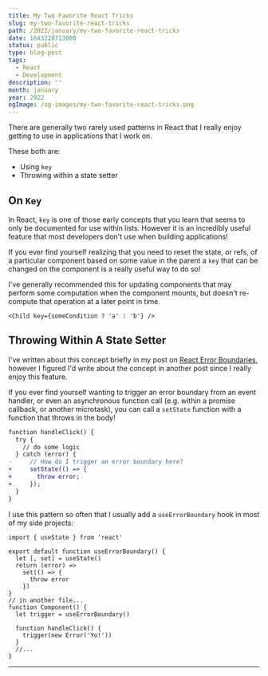 ```yaml
---
title: My Two Favorite React Tricks
slug: my-two-favorite-react-tricks
path: /2022/january/my-two-favorite-react-tricks
date: 1643228713000
status: public
type: blog-post
tags:
  - React
  - Development
description: ''
month: january
year: 2022
ogImage: /og-images/my-two-favorite-react-tricks.png
---
```




There are generally two rarely used patterns in React that I really enjoy
getting to use in applications that I work on.

These both are:

- Using `key`
- Throwing within a state setter

## On `Key`

In React, `key` is one of those early concepts that you learn that seems to only
be documented for use within lists. However it is an incredibly useful feature
that most developers don't use when building applications!

If you ever find yourself realizing that you need to reset the state, or refs,
of a particular component based on some value in the parent a `key` that can be
changed on the component is a really useful way to do so!

I've generally recommended this for updating components that may perform some
computation when the component mounts, but doesn't re-compute that operation at
a later point in time.

```tsx
<Child key={someCondition ? 'a' : 'b'} />
```

## Throwing Within A State Setter

I've written about this concept briefly in my post on
[React Error Boundaries](/blog/2019/january/react-error-boundaries#caveat),
however I figured I'd write about the concept in another post since I really
enjoy this feature.

If you ever find yourself wanting to trigger an error boundary from an event
handler, or even an asynchronous function call (e.g. within a promise callback,
or another microtask), you can call a `setState` function with a function that
throws in the body!

```diff
function handleClick() {
  try {
    // do some logic
  } catch (error) {
-     // How do I trigger an error boundary here?
+     setState(() => {
+       throw error;
+     });
  }
}
```

I use this pattern so often that I usually add a `useErrorBoundary` hook in most
of my side projects:

```tsx
import { useState } from 'react'

export default function useErrorBoundary() {
  let [, set] = useState()
  return (error) =>
    set(() => {
      throw error
    })
}
// in another file...
function Component() {
  let trigger = useErrorBoundary()

  function handleClick() {
    trigger(new Error('Yo!'))
  }
  //...
}
```

<Spacer />

---

<Spacer />

